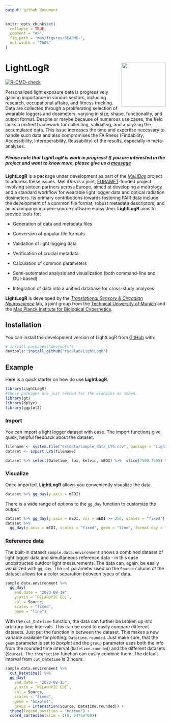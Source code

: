 ```yaml
---
output: github_document
---
```


<!-- README.md is generated from README.Rmd. Please edit that file -->

```r
knitr::opts_chunk$set(
  collapse = TRUE,
  comment = "#>",
  fig.path = "man/figures/README-",
  out.width = "100%"
)
```

# LightLogR <img src="man/figures/logo.png" align="right" height="139"/>

<!-- badges: start -->

[![R-CMD-check](https://github.com/tscnlab/LightLogR/actions/workflows/R-CMD-check.yaml/badge.svg)](https://github.com/tscnlab/LightLogR/actions/workflows/R-CMD-check.yaml)

<!-- badges: end -->

Personalized light exposure data is progressively gaining importance in various sectors, including research, occupational affairs, and fitness tracking. Data are collected through a proliferating selection of wearable loggers and dosimeters, varying in size, shape, functionality, and output format. Despite or maybe because of numerous use cases, the field lacks a unified framework for collecting, validating, and analyzing the accumulated data. This issue increases the time and expertise necessary to handle such data and also compromises the FAIRness (Findability, Accessibility, Interoperability, Reusability) of the results, especially in meta-analyses.

##### Please note that LightLogR is work in progress! If you are interested in the project and want to know more, please give us a [message](mailto:johannes.zauner@tum.de)

**LightLogR** is a package under development as part of the [*MeLiDos*](https://www.melidos.eu) project to address these issues. MeLiDos is a joint, [EURAMET](https://www.euramet.org)-funded project involving sixteen partners across Europe, aimed at developing a metrology and a standard workflow for wearable light logger data and optical radiation dosimeters. Its primary contributions towards fostering FAIR data include the development of a common file format, robust metadata descriptors, and an accompanying open-source software ecosystem. **LightLogR** aims to provide tools for:

-   Generation of data and metadata files

-   Conversion of popular file formats

-   Validation of light logging data

-   Verification of crucial metadata

-   Calculation of common parameters

-   Semi-automated analysis and visualization (both command-line and GUI-based)

-   Integration of data into a unified database for cross-study analyses

**LightLogR** is developed by the [*Translational Sensory & Circadian Neuroscience*](https://www.tscnlab.org) lab, a joint group from the [Technical University of Munich](https://www.tum.de/en/) and the [Max Planck Institute for Biological Cybernetics](https://www.mpg.de/152075/biological-cybernetics).

## Installation

You can install the development version of LightLogR from [GitHub](https://github.com/) with:

``` r
# install.packages("devtools")
devtools::install_github("tscnlab/LightLogR")
```

## Example

Here is a quick starter on how do use **LightLogR**.

```r
library(LightLogR)
#these packages are just needed for the examples as shown.
library(gt)
library(dplyr)
library(ggplot2)
```


### Import
You can import a light logger dataset with ease. The import functions give quick, helpful feedback about the dataset.

```r
filename <- system.file("extdata/sample_data_LYS.csv", package = "LightLogR")
dataset <- import.LYS(filename)

dataset %>% select(Datetime, lux, kelvin, mEDI) %>%  slice(7500:7505) %>% gt()
```

### Visualize
Once imported, **LightLogR** allows you conveniently visualize the data.

```r
dataset %>% gg_day(y.axis = mEDI)
```
There is a wide range of options to the `gg_day` function to customize the output
```r
dataset %>% gg_day(y.axis = mEDI, col = mEDI >= 250, scales = "fixed")
dataset %>% 
  gg_day(y.axis = mEDI, scales = "fixed", geom = "line", format.day = "%d/%m/%Y")
```
### Reference data
The built-in dataset `sample.data.environment` shows a combined dataset of light logger data and simultaneous reference data - in this case unobstructed outdoor light measurements. The data can, again, be easily visualized with `gg_day`. The `col` parameter used on the `Source` column of the dataset allows for a color separation between types of data.

```r
sample.data.environment %>% 
  gg_day(
    end.date = "2023-08-18",
    y.axis = `MELANOPIC EDI`,
    col = Source,
    scales = "fixed",
    geom = "line")
```
With the `cut_Datetime` function, the data can further be broken up into arbitrary time intervals. This can be used to easily compare different datasets. Just put the function in between the dataset. This makes a new variable available for plotting: `Datetime.rounded`. Just make sure, that the `geom` parameter is set to *boxplot* and the `group` parameter uses both the info from the rounded time interval (`Datetime.rounded`) and the different datasets (`Source`). The `interaction` function can easily combine them. The default interval from `cut_Datetime` is 3 hours.
```r
sample.data.environment %>% 
  cut_Datetime() %>% 
  gg_day(
    end.date = "2023-08-15",
    y.axis = `MELANOPIC EDI`,
    col = Source,
    scales = "fixed",
    geom = "boxplot",
    group = interaction(Source, Datetime.rounded)) + 
  theme(legend.position = "bottom") + 
  coord_cartesian(xlim = c(0, 24*60*60))
```

